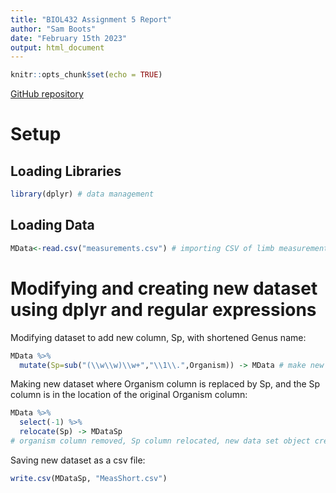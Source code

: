 ```yaml
---
title: "BIOL432 Assignment 5 Report"
author: "Sam Boots"
date: "February 15th 2023"
output: html_document
---
```


```r
knitr::opts_chunk$set(echo = TRUE)
```

[GitHub repository](https://github.com/SBootss/BIOL432_Assignment1)

# Setup

## Loading Libraries
```r
library(dplyr) # data management
```

## Loading Data
```r
MData<-read.csv("measurements.csv") # importing CSV of limb measurement data
```


# Modifying and creating new dataset using dplyr and regular expressions

Modifying dataset to add new column, Sp, with shortened Genus name:
```r
MData %>%
  mutate(Sp=sub("(\\w\\w)\\w+","\\1\\.",Organism)) -> MData # make new column Sp, where genus name is shortened to first two characters with a period.
```

Making new dataset where Organism column is replaced by Sp, and the Sp column is in the location of the original Organism column:
```r
MData %>% 
  select(-1) %>%
  relocate(Sp) -> MDataSp
# organism column removed, Sp column relocated, new data set object created
```

Saving new dataset as a csv file:
```r
write.csv(MDataSp, "MeasShort.csv")
```

